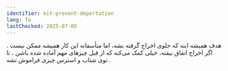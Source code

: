 ```yaml
---
identifier: kit-prevent-deportation
lang: fa
lastChecked: 2025-07-05
---
```


<BlockBox identifier="prevent-deportation">
    <Block identifier="deportation-protection" />
</BlockBox>

هدف همیشه اینه که جلوی اخراج گرفته بشه، اما متأسفانه این کار همیشه ممکن نیست
.
اگر اخراج اتفاق بیفته، خیلی کمک می‌کنه که از قبل چیزهای مهم آماده شده باشن
،
تا توی شتاب و استرس چیزی فراموش نشه
.
